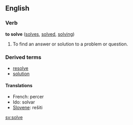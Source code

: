 ==English==

===Verb===
'''to solve'''  ([[solves]], [[solved]], [[solving]])
#To find an answer or solution to a problem or question.

===Derived terms===
*[[resolve]]
*[[solution]]

====Translations====
*French: percer
*Ido: solvar
*[[Slovene]]: rešiti

[[sv:solve]]